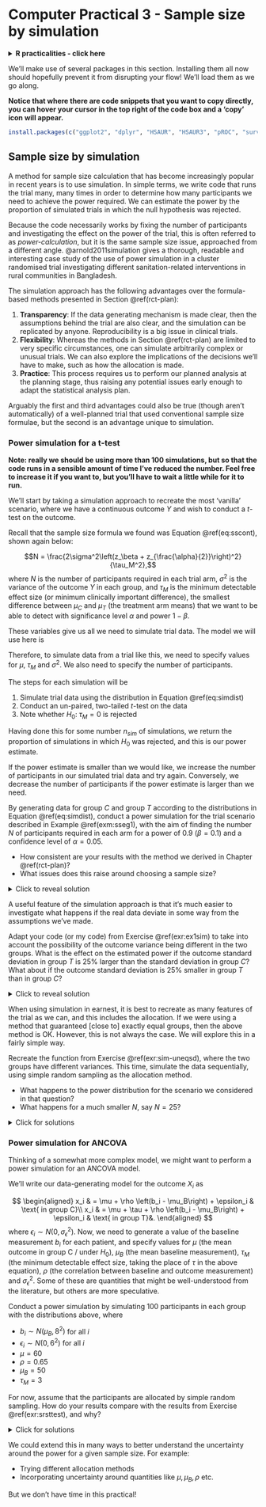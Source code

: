 # Computer Practical 3 - Sample size by simulation

<details> <summary> **R practicalities - click here** </summary>  

There are many, many packages in R that implement methods for designing and analysing clinical trials (see a list at [CRAN task view](https://cran.r-project.org/web/views/ClinicalTrials.html)). We will look at some of these, and will also write our own code for some tasks. Remember that to install a package, you can do 

```r
install.packages("<packagename>")
```


If you have problems running R on your laptop, or on the university machines, the most foolproof way might be to use Github codespaces (thanks to Louis Aslett, who developed this for Data Science and Statistical Computing II). You may be familiar with this approach if you did Bayesian Computational Modelling III. 

An advantage of this is that you can open the same codespace (the same instance of R) from any computer, so if you plan to work on things (for example your summative assignment, which will involve some R) from more than one computer, this might be ideal.

This requires you to have a github account (you can sign up for free [here](https://github.com/)) and there is a short guide to creating a github account [here](https://eur01.safelinks.protection.outlook.com/?url=https%3A%2F%2Fwww.louisaslett.com%2FCourses%2FDSSC%2Fnotes%2Fgithub.html&data=05%7C02%7Cr.h.oughton%40durham.ac.uk%7Ccd09b90284364f8558ba08dc1ccf06f8%7C7250d88b4b684529be44d59a2d8a6f94%7C0%7C0%7C638416922691502641%7CUnknown%7CTWFpbGZsb3d8eyJWIjoiMC4wLjAwMDAiLCJQIjoiV2luMzIiLCJBTiI6Ik1haWwiLCJXVCI6Mn0%3D%7C3000%7C%7C%7C&sdata=f5gJFI3CJPOQ1P16l%2FIdhtIAgQul7s5BhIPwi4GAyLk%3D&reserved=0). 


[Direct link to codespace](https://eur01.safelinks.protection.outlook.com/?url=https%3A%2F%2Fcodespaces.new%2Flouisaslett%2Fdssc%3Fquickstart%3D1&data=05%7C02%7Cr.h.oughton%40durham.ac.uk%7Ccd09b90284364f8558ba08dc1ccf06f8%7C7250d88b4b684529be44d59a2d8a6f94%7C0%7C0%7C638416922691485947%7CUnknown%7CTWFpbGZsb3d8eyJWIjoiMC4wLjAwMDAiLCJQIjoiV2luMzIiLCJBTiI6Ik1haWwiLCJXVCI6Mn0%3D%7C3000%7C%7C%7C&sdata=Lsw6mz0L5G%2FvZoZN29D2FgOyOkPMNboJgXPJt7BMPk8%3D&reserved=0)

[Instructions for how to use codespace](https://eur01.safelinks.protection.outlook.com/?url=https%3A%2F%2Fwww.louisaslett.com%2FCourses%2FDSSC%2Fnotes%2Finstallr.html%23codespaces&data=05%7C02%7Cr.h.oughton%40durham.ac.uk%7Ccd09b90284364f8558ba08dc1ccf06f8%7C7250d88b4b684529be44d59a2d8a6f94%7C0%7C0%7C638416922691495230%7CUnknown%7CTWFpbGZsb3d8eyJWIjoiMC4wLjAwMDAiLCJQIjoiV2luMzIiLCJBTiI6Ik1haWwiLCJXVCI6Mn0%3D%7C3000%7C%7C%7C&sdata=hNtp7fT0qZWiQXRwEOUXbMvPWxy1jMtsCd9J7nXlAug%3D&reserved=0)

</details>


We'll make use of several packages in this section. Installing them all now should hopefully prevent it from disrupting your flow! We'll load them as we go along.

**Notice that where there are code snippets that you want to copy directly, you can hover your cursor in the top right of the code box and a 'copy' icon will appear.**

```r
install.packages(c("ggplot2", "dplyr", "HSAUR", "HSAUR3", "pROC", "survival", "ggfortify"))
```



## Sample size by simulation {#cp2sim}

A method for sample size calculation that has become increasingly popular in recent years is to use simulation. In simple terms, we write code that runs the trial many, many times in order to determine how many participants we need to achieve the power required. We can estimate the power by the proportion of simulated trials in which the null hypothesis was rejected. 

Because the code necessarily works by fixing the number of participants and investigating the effect on the power of the trial, this is often referred to as *power-calculation*, but it is the same sample size issue, approached from a different angle. @arnold2011simulation gives a thorough, readable and interesting case study of the use of power simulation in a cluster randomised trial investigating different sanitation-related interventions in rural communities in Bangladesh.

The simulation approach has the following advantages over the formula-based methods presented in Section \@ref(rct-plan):

  1. **Transparency**: If the data generating mechanism is made clear, then the assumptions behind the trial are also clear, and the simulation can be replicated by anyone. Reproducibility is a big issue in clinical trials.
  2. **Flexibility**: Whereas the methods in Section \@ref(rct-plan) are limited to very specific circumstances, one can simulate arbitrarily complex or unusual trials. We can also explore the implications of the decisions we'll have to make, such as how the allocation is made.
  3. **Practice**: This process requires us to perform our planned analysis at the planning stage, thus raising any potential issues early enough to adapt the statistical analysis plan.
  
Arguably the first and third advantages could also be true (though aren't automatically) of a well-planned trial that used conventional sample size formulae, but the second is an advantage unique to simulation.


### Power simulation for a t-test

**Note: really we should be using more than 100 simulations, but so that the code runs in a sensible amount of time I've reduced the number. Feel free to increase it if you want to, but you'll have to wait a little while for it to run.**


We'll start by taking a simulation approach to recreate the most 'vanilla' scenario, where we have a continuous outcome $Y$ and wish to conduct a $t$-test on the outcome.

Recall that the sample size formula we found was Equation \@ref(eq:sscont), shown again below:

$$N = \frac{2\sigma^2\left(z_\beta + z_{\frac{\alpha}{2}}\right)^2}{\tau_M^2},$$
where $N$ is the number of participants required in each trial arm, $\sigma^2$ is the variance of the outcome $Y$ in each group, and $\tau_M$ is the minimum detectable effect size (or minimum clinically important difference), the smallest difference between $\mu_C$ and $\mu_T$ (the treatment arm means) that we want to be able to detect with significance level $\alpha$ and power $1-\beta$.

These variables give us all we need to simulate trial data. The model we will use here is 

\begin{equation}
Y_i= \sim 
\begin{cases}
N\left(\mu,\;\sigma^2\right)&\;\text{ if participant }i\text{ is in group }C\\
N\left(\mu + \tau_M,\;\sigma^2\right)&\;\text{ if participant }i\text{ is in group }T.
\end{cases}
(\#eq:simdist)
\end{equation}

Therefore, to simulate data from a trial like this, we need to specify values for $\mu,\;\tau_M$ and $\sigma^2$. We also need to specify the number of participants.

The steps for each simulation will be 

  1. Simulate trial data using the distribution in Equation \@ref(eq:simdist)
  2. Conduct an un-paired, two-tailed $t$-test on the data
  3. Note whether $H_0:\;\tau_M=0$ is rejected
  
Having done this for some number $n_{sim}$ of simulations, we return the proportion of simulations in which $H_0$ was rejected, and this is our power estimate.

If the power estimate is smaller than we would like, we increase the number of participants in our simulated trial data and try again. Conversely, we decrease the number of participants if the power estimate is larger than we need.

:::{.exercise #ex1sim}
By generating data for group $C$ and group $T$ according to the distributions in Equation \@ref(eq:simdist), conduct a power simulation for the trial scenario described in Example \@ref(exm:sseg1), with the aim of finding the number $N$ of participants required in each arm for a power of 0.9 ($\beta=0.1$) and a confidence level of $\alpha=0.05$. 

  * How consistent are your results with the method we derived in Chapter \@ref(rct-plan)? 
  * What issues does this raise around choosing a sample size?
:::

<details> <summary> Click to reveal solution </summary>

:::{.solution}
The sensible first thing to do is to write a function that does this for general $n_{sim},\,N,\,\mu,\,\sigma^2$ and $\tau_M$. The very simplest way would be the following, where we generate $N$ participants per arm, and their data.

```r
ttest_sim = function(
    nsim,  # the number of simulations to use
    N,     # number of participants per trial arm
    mu,    # mean outcome (for group C / under H0)
    tm,    # minimum detectable effect size
    sd     # sd of outcome
){
  H0_reject_vec = rep(NA, nsim) # to store 1 if H0 rejected, 0 if fail to reject H0
  for (i in 1:nsim){
    out_groupC = rnorm(N, mean=mu, sd=sd)
    out_groupT = rnorm(N, mean=mu + tm, sd=sd)
    ttest = t.test(
      out_groupC, out_groupT, 
      alternative = "two.sided", 
      var.equal = T, conf.level = 0.95)
    H0_reject_vec[i] = ifelse(ttest$p.value<0.05, 1, 0)
  }
  
  power.est = mean(H0_reject_vec)
  power.est
}
```

For a sanity check, we can put in the number we got from the equation in Section \@ref(rct-plan). To generate the data we need to specify a mean $\mu$, but it doesn't matter what it is (in this formulation at least!), so the number below is arbitrary.

```r
ttest_sim(nsim=100, N=113, mu=5, tm=3, sd=8)
```
and this is close to what we expect from the formula approach. 
To see how consistent this result is, we can see what happens over many sets of simulations

```r
sim_vec1 = rep(NA, 100)
for (i in 1:100){
  sim_vec1[i] = ttest_sim(nsim=100, N=113, mu=5, tm=3, sd=8)
}
ggplot(mapping = aes(sim_vec1)) + geom_histogram(bins=10)
```

So although the mean power is around 0.8, as we expect, there is some variation. 

To achieve $1-\beta=0.9$ we need to increase $N$. It turns out that around 155 participants in each arm gives a mean power of around 0.9. 

```r
sim_vec2 = rep(NA, 100)
for (i in 1:100){
  sim_vec2[i] = ttest_sim(nsim=100, N=155, mu=5, tm=3, sd=8)
}
ggplot(mapping = aes(sim_vec2)) + geom_histogram(bins=10)
```

It is reasonable however, to choose a number such that we are more than 50% confident of our study having the power we require. We may for example choose $N$ so that the estimated power is at least 0.9 in some high proportion (say 90%) of the simulations.
:::

</details>

A useful feature of the simulation approach is that it's much easier to investigate what happens if the real data deviate in some way from the assumptions we've made. 

:::{.exercise #sim-uneqsd}
Adapt your code (or my code) from Exercise \@ref(exr:ex1sim) to take into account the possibility of the outcome variance being different in the two groups. What is the effect on the estimated power if the outcome standard deviation in group $T$ is 25% larger than the standard deviation in group $C$? What about if the outcome standard deviation is $25\%$ smaller in group $T$ than in group $C$?
:::

<details> <summary> Click to reveal solution </summary>

:::{.solution}

The change we need to make is to include a variance parameter for each group, rather than a common one. Note that we aren't changing the `t.test` function to use unequal variances, as it is common practice to keep assuming equal variances, and actually these variances still aren't *that* different.

```r
ttest_sim2 = function(
    nsim,  # the number of simulations to use
    N,     # number of participants per trial arm
    mu,    # mean outcome (for group C / under H0)
    tm,    # minimum detectable effect size
    sdC,   # sd of outcome in group C
    sdT    # sd of outcome in group T
){
  H0_reject_vec = rep(NA, nsim) # to store 1 if H0 rejected, 0 if fail to reject H0
  for (i in 1:nsim){
    out_groupC = rnorm(N, mean=mu, sd=sdC)
    out_groupT = rnorm(N, mean=mu + tm, sd=sdT)
    ttest = t.test(
      out_groupC, out_groupT, 
      alternative = "two.sided", 
      var.equal = T, conf.level = 0.95)
    H0_reject_vec[i] = ifelse(ttest$p.value<0.05, 1, 0)
  }
  
  power.est = mean(H0_reject_vec)
  power.est
}
```

If the variances are equal, this gives the same as before (approximately)

```r
ttest_sim2(nsim=100, N=155, mu=5, tm=3, sdC=8, sdT=8)
```

However, if we increase the outcome variance in group $T$ by 25%, things change:

```r
ttest_sim2(nsim=100, N=155, mu=5, tm=3, sdC=8, sdT=10)
```


```r
sim_vec3 = rep(NA, 100)
for (i in 1:100){
  sim_vec3[i] = ttest_sim2(nsim=100, N=155, mu=5, tm=3, sdC=8, sdT=10)
}
ggplot(mapping = aes(sim_vec3)) + geom_histogram(bins=10)
```

By contrast, if the outcome variance is lower (this is much less likely) then the power will be higher than calculated:

```r
sim_vec4 = rep(NA, 100)
for (i in 1:100){
  sim_vec4[i] = ttest_sim2(nsim=100, N=155, mu=5, tm=3, sdC=8, sdT=6)
}
ggplot(mapping = aes(sim_vec4)) + geom_histogram(bins=10)
```

:::

</details>

When using simulation in earnest, it is best to recreate as many features of the trial as we can, and this includes the allocation. If we were using a method that guaranteed [close to] exactly equal groups, then the above method is OK. However, this is not always the case. We will explore this in a fairly simple way.

:::{.exercise #srsttest}
Recreate the function from Exercise \@ref(exr:sim-uneqsd), where the two groups have different variances. This time, simulate the data sequentially, using simple random sampling as the allocation method. 

  * What happens to the power distribution for the scenario we considered in that question?
  * What happens for a much smaller $N$, say $N=25$?
:::

<details> <summary> Click for solutions </summary>

:::{.solution}

For this method, we work through all $2N$ participants sequentially, allocating them with equal probability to group $C$ or $T$. For readability, in these solutions the simulation of one trial is written as its own function, which is then implemented `nsim` times.

```r

one_trial_srs = function(
    N,     # number of participants per trial arm
    mu,    # mean outcome (for group C / under H0)
    tm,    # minimum detectable effect size
    sdC,   # sd of outcome in group C
    sdT    # sd of outcome in group T
){
  ## Create empty vectors to contain output for groups C and T
  outC = integer()
  outT = integer()
  
  for (i in 1:(2*N)){
    # allocate using SRS
    arm = sample(c("C", "T"), size=1)
    # generate outcome according to groups' distributions
    if (arm == "C"){
      outi = rnorm(1, mean=mu, sd=sdC)
      outC = c(outC, outi)
    } else if (arm == "T"){
      outi = rnorm(1, mean=mu+tm, sd=sdT)
      outT = c(outT, outi)
    }
  }
  # conduct t-test for this trial
  t.test(x=outC, y=outT, 
         alternative = "two.sided", paired=F, 
         var.equal=T, conf.level=0.95)
}

ttest_sim_srs = function(
    nsim,  # the number of simulations to use
    N,     # number of participants per trial arm
    mu,    # mean outcome (for group C / under H0)
    tm,    # minimum detectable effect size
    sdC,   # sd of outcome in group C
    sdT    # sd of outcome in group T
){
  H0_reject_vec = rep(NA, nsim) # to store 1 if H0 rejected, 0 if fail to reject H0
  
  for (i in 1:nsim){
    trial_i = one_trial_srs(N, mu, tm, sdC, sdT)
    H0_reject_vec[i] = ifelse(trial_i$p.value<0.05, 1, 0)
  }
  
  power.est = mean(H0_reject_vec)
  power.est
}

ttest_sim_srs(nsim=100, N=155, mu=5, tm=3, sdC=8, sdT=10)
```

To see the distribution for many simulations, we can do

```r
sim_vec5 = rep(NA, 100)
for (i in 1:100){
  sim_vec5[i] = ttest_sim_srs(nsim=100, N=155, mu=5, tm=3, sdC=8, sdT=10)
}
ggplot(mapping = aes(sim_vec5)) + geom_histogram(bins=10)
```

and we see that the spread is much higher than when we had two exactly equal groups, as in Figure \@ref(fig:sim2n).

If $N$ is smaller, the variance in the power estimates will be higher, because the potential for imbalance will be greater.

:::

</details>

### Power simulation for ANCOVA

Thinking of a somewhat more complex model, we might want to perform a power simulation for an ANCOVA model.

We'll write our data-generating model for the outcome $X_i$ as 

$$
\begin{aligned}
x_i & = \mu + \rho \left(b_i - \mu_B\right) + \epsilon_i & \text{ in group C}\\
x_i & = \mu + \tau + \rho \left(b_i - \mu_B\right) + \epsilon_i & \text{ in group T}&.
\end{aligned}
$$
where $\epsilon_i\sim N\left(0,\,\sigma^2_{\epsilon}\right)$. Now, we need to generate a value of the baseline measurement $b_i$ for each patient, and specify values for $\mu$ (the mean outcome in group C / under $H_0$), $\mu_B$ (the mean baseline measurement), $\tau_M$ (the minimum detectable effect size, taking the place of $\tau$ in the above equation), $\rho$ (the correlation between baseline and outcome measurement) and $\sigma^2_{\epsilon}$. Some of these are quantities that might be well-understood from the literature, but others are more speculative.

:::{.exercise #srsancova}
Conduct a power simulation by simulating 100 participants in each group with the distributions above, where

  * $b_i\sim N\left(\mu_B,\,8^2\right)$ for all $i$
  * $\epsilon_i\sim N\left(0,\,6^2\right)$ for all $i$
  * $\mu = 60$
  * $\rho = 0.65$
  * $\mu_B = 50$
  * $\tau_M = 3$
  
For now, assume that the participants are allocated by simple random sampling. How do your results compare with the results from Exercise \@ref(exr:srsttest), and why?
:::

<details><summary> Click for solutions </summary>

:::{.solution}

Now that we have a baseline variable to keep track of, we should create a data frame of participants as we generate them.

```r
## Function to simulate one trial (with ANCOVA analysis)
ancova_trial_srs = function(
    N,       # Number of participants per group
    mu_B,    # baseline mean
    mu,      # outcome mean (control group / H_0)
    rho,     # correlation between baseline and outcome
    tm,      # minimum detectable effect size
    sd_eps,  # SD of error
    sd_B     # SD of baseline measurement
){
  ## Empty data frame for trial data
  trial_mat = matrix(NA, ncol=3, nrow=2*N)
  trial_df = data.frame(trial_mat)
  names(trial_df) = c("baseline", "arm", "outcome")
  
  for (i in 1:(2*N)){
    bas_i = rnorm(1, mean=mu_B, sd=sd_B)
    trial_df$baseline[i] = bas_i
    alloc_i = sample(c("C", "T"), 1) # Using SRS in this function
    trial_df$arm[i] = alloc_i
    eps_i = rnorm(1, mean=0, sd=sd_eps)
    if(alloc_i == "C"){
      out_i = mu + rho*(bas_i - mu_B) + eps_i
    } else if (alloc_i == "T"){
      out_i = mu + tm + rho*(bas_i - mu_B) + eps_i
    }
    trial_df$outcome[i] = out_i
  }
  model.fit = lm(outcome ~ baseline + arm, data=trial_df)
  summary(model.fit)
}

## Function to simulate many trials (with ANCOVA analysis)

ancova_sim_srs = function(
    nsim,  # the number of simulations to use
    N,       # Number of participants per group
    mu_B,    # baseline mean
    mu,      # outcome mean (control group / H_0)
    rho,     # correlation between baseline and outcome
    tm,      # minimum detectable effect size
    sd_eps,  # SD of error
    sd_B     # SD of baseline measurement
){
  H0_reject_vec = rep(NA, nsim) # to store 1 if H0 rejected, 0 if fail to reject H0
  
  for (i in 1:nsim){
    trial_i = ancova_trial_srs(N, mu_B, mu, rho, tm, sd_eps, sd_B)
    H0_reject_vec[i] = ifelse(trial_i$coefficients[3,4]<0.05, 1, 0)
  }
  
  power.est = mean(H0_reject_vec)
  power.est
}


```


```r
sim_vec6 = rep(NA, 100)
for (i in 1:100){
  sim_vec6[i] = ancova_sim_srs(nsim=100, N=90, mu_B=50, mu=60, 
                                  rho=0.65, tm=3, sd_eps=6, sd_B = 8)
}
ggplot(mapping = aes(sim_vec6)) + geom_histogram(bins=10)
```

:::

</details>

We could extend this in many ways to better understand the uncertainty around the power for a given sample size. For example:

  * Trying different allocation methods
  * Incorporating uncertainty around quantities like $\mu,\,\mu_B,\,\rho$ etc.
  
But we don't have time in this practical!
